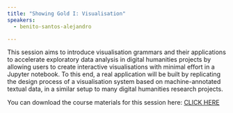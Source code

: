 ```yaml
---
title: "Showing Gold I: Visualisation"
speakers:
  - benito-santos-alejandro

---
```

This session aims to introduce visualisation grammars and their applications to accelerate exploratory data analysis in digital humanities projects by allowing users to create interactive visualisations with minimal effort in a Jupyter notebook. To this end, a real application will be built by replicating the design process of a visualisation system based on machine-annotated textual data, in a similar setup to many digital humanities research projects.

You can download the course materials for this session here: [CLICK HERE](https://colab.research.google.com/drive/13ZEEUcKoLp92-GEHA70YkJHe8nvG9iGz)
<YouTube id="43ELEO-mO98" caption="Showing Gold I: Visualisation" />
<Speakers>
  <Speaker speaker="benito-santos-alejandro">
  </Speaker>
</Speakers>